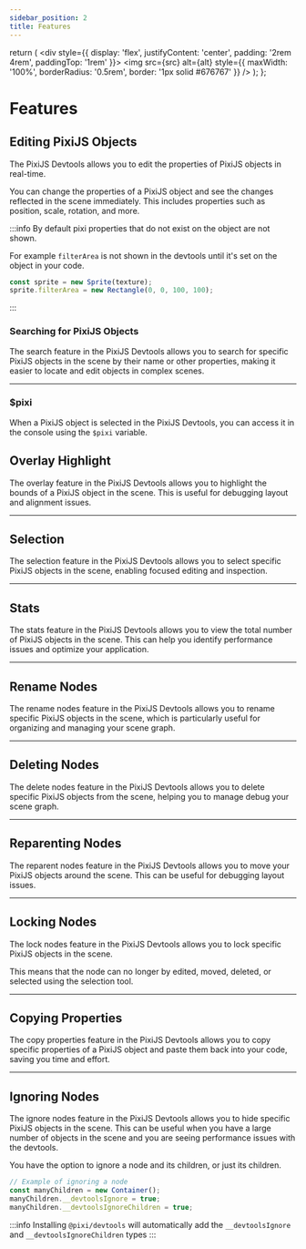 ```yaml
---
sidebar_position: 2
title: Features
---
```



  return (
    <div style={{ display: 'flex', justifyContent: 'center', padding: '2rem 4rem', paddingTop: '1rem' }}>
      <img src={src} alt={alt} style={{ maxWidth: '100%', borderRadius: '0.5rem', border: '1px solid #676767' }} />
    </div>
  );
};

# Features

## Editing PixiJS Objects

The PixiJS Devtools allows you to edit the properties of PixiJS objects in real-time.

You can change the properties of a PixiJS object and see the changes reflected in the scene immediately.
This includes properties such as position, scale, rotation, and more.

<Gif src="/devtools/gif/devtool-properties.gif" alt="Editing PixiJS objects in the PixiJS Devtools" />

:::info
By default pixi properties that do not exist on the object are not shown.

For example `filterArea` is not shown in the devtools until it's set on the object in your code.

```js
const sprite = new Sprite(texture);
sprite.filterArea = new Rectangle(0, 0, 100, 100);
```

:::

### Searching for PixiJS Objects

The search feature in the PixiJS Devtools allows you to search for specific PixiJS objects in the scene by their name or other properties,
making it easier to locate and edit objects in complex scenes.

<Gif src="/devtools/gif/devtool-search.gif" alt="Searching for PixiJS objects in the PixiJS Devtools" />

---

### $pixi

When a PixiJS object is selected in the PixiJS Devtools, you can access it in the console using the `$pixi` variable.

## Overlay Highlight

The overlay feature in the PixiJS Devtools allows you to highlight the bounds of a PixiJS object in the scene.
This is useful for debugging layout and alignment issues.

<Gif src="/devtools/gif/devtool-highlight.gif" alt="Highlight overlay for the PixiJS Devtools" />

---

## Selection

The selection feature in the PixiJS Devtools allows you to select specific PixiJS objects in the scene, enabling focused editing and inspection.

<Gif src="/devtools/gif/devtool-selection.gif" alt="Selecting nodes in the PixiJS Devtools" />

---

## Stats

The stats feature in the PixiJS Devtools allows you to view the total number of PixiJS objects in the scene.
This can help you identify performance issues and optimize your application.

<Gif src="/devtools/gif/devtool-stats.gif" alt="Viewing stats in the PixiJS Devtools" />

---

## Rename Nodes

The rename nodes feature in the PixiJS Devtools allows you to rename specific PixiJS objects in the scene,
which is particularly useful for organizing and managing your scene graph.

<Gif src="/devtools/gif/devtool-rename.gif" alt="Renaming nodes in the PixiJS Devtools" />

---

## Deleting Nodes

The delete nodes feature in the PixiJS Devtools allows you to delete specific PixiJS objects from the scene, helping you to manage debug your scene graph.

<Gif src="/devtools/gif/devtool-delete.gif" alt="Deleting nodes in the PixiJS Devtools" />

---

## Reparenting Nodes

The reparent nodes feature in the PixiJS Devtools allows you to move your PixiJS objects around the scene.
This can be useful for debugging layout issues.

<Gif src="/devtools/gif/devtool-reparent.gif" alt="Reparenting nodes in the PixiJS Devtools" />

---

## Locking Nodes

The lock nodes feature in the PixiJS Devtools allows you to lock specific PixiJS objects in the scene.

This means that the node can no longer by edited, moved, deleted, or selected using the selection tool.

<Gif src="/devtools/gif/devtool-lock.gif" alt="Locking nodes in the PixiJS Devtools" />

---

## Copying Properties

The copy properties feature in the PixiJS Devtools allows you to copy specific properties of a PixiJS object and paste them back into your code, saving you time and effort.

<Gif src="/devtools/gif/devtool-copy.gif" alt="Copying properties in the PixiJS Devtools" />

---

## Ignoring Nodes

The ignore nodes feature in the PixiJS Devtools allows you to hide specific PixiJS objects in the scene.
This can be useful when you have a large number of objects in the scene and you are seeing performance issues with the devtools.

You have the option to ignore a node and its children, or just its children.

```js
// Example of ignoring a node
const manyChildren = new Container();
manyChildren.__devtoolsIgnore = true;
manyChildren.__devtoolsIgnoreChildren = true;
```

:::info
Installing `@pixi/devtools` will automatically add the `__devtoolsIgnore` and `__devtoolsIgnoreChildren` types
:::
